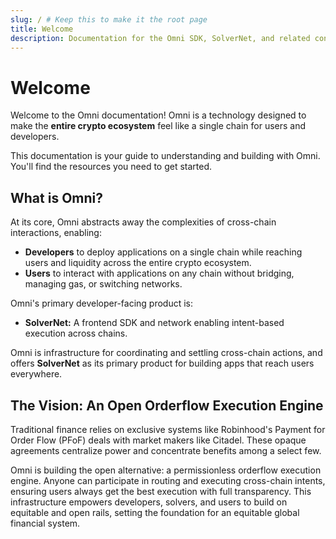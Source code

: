 ```yaml
---
slug: / # Keep this to make it the root page
title: Welcome
description: Documentation for the Omni SDK, SolverNet, and related concepts.
---
```



# Welcome

Welcome to the Omni documentation! Omni is a technology designed to make the **entire crypto ecosystem** feel like a single chain for users and developers.

This documentation is your guide to understanding and building with Omni. You'll find the resources you need to get started.

## What is Omni?

At its core, Omni abstracts away the complexities of cross-chain interactions, enabling:

*   **Developers** to deploy applications on a single chain while reaching users and liquidity across the entire crypto ecosystem.
*   **Users** to interact with applications on any chain without bridging, managing gas, or switching networks.

Omni's primary developer-facing product is:

*   **SolverNet:** A frontend SDK and network enabling intent-based execution across chains.

Omni is infrastructure for coordinating and settling cross-chain actions, and offers **SolverNet** as its primary product for building apps that reach users everywhere.

## The Vision: An Open Orderflow Execution Engine

Traditional finance relies on exclusive systems like Robinhood's Payment for Order Flow (PFoF) deals with market makers like Citadel. These opaque agreements centralize power and concentrate benefits among a select few.

Omni is building the open alternative: a permissionless orderflow execution engine. Anyone can participate in routing and executing cross-chain intents, ensuring users always get the best execution with full transparency. This infrastructure empowers developers, solvers, and users to build on equitable and open rails, setting the foundation for an equitable global financial system.
